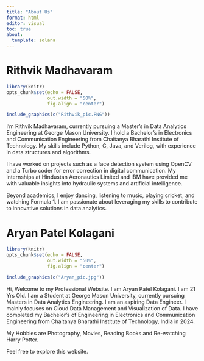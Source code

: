 ```yaml
---
title: "About Us"
format: html
editor: visual
toc: true
about: 
  template: solana
---
```

# Rithvik Madhavaram
```r
library(knitr)
opts_chunk$set(echo = FALSE,
               out.width = "50%", 
               fig.align = "center")

```

```r
include_graphics(c("Rithvik_pic.PNG"))
```

I’m Rithvik Madhavaram, currently pursuing a Master’s in Data Analytics Engineering at George Mason University. I hold a Bachelor’s in Electronics and Communication Engineering from Chaitanya Bharathi Institute of Technology. My skills include Python, C, Java, and Verilog, with experience in data structures and algorithms.

I have worked on projects such as a face detection system using OpenCV and a Turbo coder for error correction in digital communication. My internships at Hindustan Aeronautics Limited and IBM have provided me with valuable insights into hydraulic systems and artificial intelligence.

Beyond academics, I enjoy dancing, listening to music, playing cricket, and watching Formula 1. I am passionate about leveraging my skills to contribute to innovative solutions in data analytics.

# Aryan Patel Kolagani

```r
library(knitr)
opts_chunk$set(echo = FALSE,
               out.width = "50%", 
               fig.align = "center")

```

```r
include_graphics(c("Aryan_pic.jpg"))
```




Hi, Welcome to my Professional Website. I am Aryan Patel Kolagani. I am 21 Yrs Old. I am a Student at George Mason University, currently pursuing Masters in Data Analytics Engineering. I am an aspiring Data Engineer. I mainly focuses on Cloud Data Management and Visualization of Data. I have completed my Bachelor’s of Engineering in Electronics and Communication Engineering from Chaitanya Bharathi Institute of Technology, India in 2024.

My Hobbies are Photography, Movies, Reading Books and Re-watching Harry Potter.

Feel free to explore this website.
